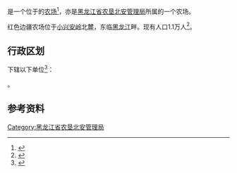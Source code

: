 {{中国乡级行政区|23/11/24/500/000
|行政区全称           = {{PAGENAMEBASE}}
|上级行政区           = [[黑龙江省农垦北安管理局|黑龙江省农垦北安管理局]]
}}

'''{{PAGENAMEBASE}}'''是一个位于{{PRC admin/fullname|23/11/24/500/000|3}}的[[农场|农场]]<ref>{{PRC admin/ref sgc|{{PRC admin/parent|23/11/24/500/000}}}}</ref>，亦是[[黑龙江省农垦北安管理局|黑龙江省农垦北安管理局]]所属的一个农场。

红色边疆农场位于[[小兴安岭|小兴安岭]]北麓，东临[[黑龙江|黑龙江]]畔。现有人口1.1万人<ref>{{cite web |title=红色边疆农场 |url=http://zw.chinabdh.com/BDHhsbjnc/index.jhtml |website=黑龙江省农垦总局}}</ref>。

== 行政区划 ==
{{PAGENAMEBASE}}下辖以下单位<ref>{{PRC admin/ref sgc|23/11/24/500/000}}</ref>：

{{PRC admin/children|23/11/24/500/000}}。

== 参考资料 ==
{{reflist}}

{{黑龙江行政区划小作品}}
{{PRC admin/navcat|23/11/24/500/000}}
{{黑龙江省农垦总局}}

[[Category:黑龙江省农垦北安管理局|Category:黑龙江省农垦北安管理局]]